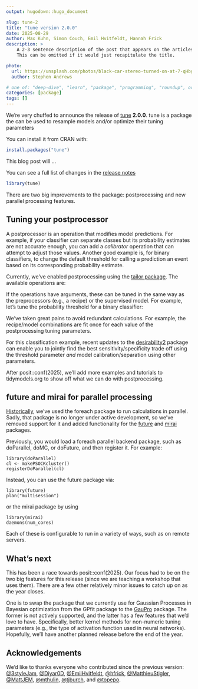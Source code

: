 ```yaml
---
output: hugodown::hugo_document

slug: tune-2
title: "tune version 2.0.0"
date: 2025-08-29
author: Max Kuhn, Simon Couch, Emil Hvitfeldt, Hannah Frick
description: >
    A 2-3 sentence description of the post that appears on the articles page.
    This can be omitted if it would just recapitulate the title.

photo:
  url: https://unsplash.com/photos/black-car-stereo-turned-on-at-7-qHbg3DKB1Y0
  author: Stephen Andrews

# one of: "deep-dive", "learn", "package", "programming", "roundup", or "other"
categories: [package] 
tags: []
---
```


<!--
TODO:
* [ ] Look over / edit the post's title in the yaml
* [ ] Edit (or delete) the description; note this appears in the Twitter card
* [ ] Pick category and tags (see existing with `hugodown::tidy_show_meta()`)
* [ ] Find photo & update yaml metadata
* [ ] Create `thumbnail-sq.jpg`; height and width should be equal
* [ ] Create `thumbnail-wd.jpg`; width should be >5x height
* [ ] `hugodown::use_tidy_thumbnails()`
* [ ] Add intro sentence, e.g. the standard tagline for the package
* [ ] `usethis::use_tidy_thanks()`
-->

We're very chuffed to announce the release of [tune](https://tune.tidymodels.org) **2.0.0**. tune is a package the can be used to resample models and/or optimize their tuning parameters 

You can install it from CRAN with:

```r
install.packages("tune")
```

This blog post will ...

You can see a full list of changes in the [release notes](https://tune.tidymodels.org/news/index.html#tune-200)

```r
library(tune)
```

There are two big improvements to the package: postprocessing and new parallel processing features. 

## Tuning your postprocessor

A postprocessor is an operation that modifies model predictions.  For example, if your classifier can separate classes but its probability estimates are not accurate enough, you can add a _calibrator_ operation that can attempt to adjust those values. Another good example is, for binary classifiers, to change the default threshold for calling a prediction an event based on its corresponding probability estimate. 

Currently, we've enabled postprocessing using the [tailor package](https://www.tidyverse.org/blog/2024/10/postprocessing-preview/). The available operations are: 


If the operations have arguments, these can be tuned in the same way as the preprocessors (e.g., a recipe) or the supervised model. For example, let's tune the probability threshold for a binary classifier: 



We've taken great pains to avoid redundant calculations. For example, the recipe/model combinations are fit once for each value of the postprocessing tuning parameters. 

For this classification example, recent updates to the [desirability2](https://desirability2.tidymodels.org/#using-with-the-tune-package) package can enable you to jointly find the best sensitivity/specificity trade off using the threshold parameter _and_ model calibration/separation using other parameters. 

After posit::conf(2025), we'll add more examples and tutorials to tidymodels.org to show off what we can do with postprocessing. 

## future and mirai for parallel processing

[Historically](https://www.tidyverse.org/blog/2024/04/tune-1-2-0/#modernized-support-for-parallel-processing), we've used the foreach package to run calculations in parallel. Sadly, that package is no longer under active development, so we've removed support for it and added functionality for the [future](https://future.futureverse.org/) and [mirai](https://mirai.r-lib.org/) packages. 

Previously, you would load a foreach parallel backend package, such as doParallel, doMC, or doFuture, and then register it. For  example:

```
library(doParallel)
cl <- makePSOCKcluster()
registerDoParallel(cl)
```

Instead, you can use the future package via:

```
library(future)
plan("multisession")
```

or the mirai package by using

```
library(mirai)
daemons(num_cores)
```

Each of these is configurable to run in a variety of ways, such as on remote servers. 

## What's next

This has been a race towards posit::conf(2025). Our focus had to be on the two big features for this release (since we are teaching a workshop that uses them). There are a few other relatively minor issues to catch up on as the year closes. 

One is to swap the package that we currently use for Gaussian Processes in Bayesian optimization from the GPfit package to the [GauPro](https://github.com/CollinErickson/GauPro) package. The former is not actively supported, and the latter has a few features that we'd love to have. Specifically, better kernel methods for non-numeric tuning parameters (e.g., the type of activation function used in neural networks). Hopefully, we'll have another planned release before the end of the year. 

## Acknowledgements

We'd like to thanks everyone who contributed since the previous version: [&#x0040;3styleJam](https://github.com/3styleJam), [&#x0040;Diyar0D](https://github.com/Diyar0D), [&#x0040;EmilHvitfeldt](https://github.com/EmilHvitfeldt), [&#x0040;hfrick](https://github.com/hfrick), [&#x0040;MatthieuStigler](https://github.com/MatthieuStigler), [&#x0040;MattJEM](https://github.com/MattJEM), [&#x0040;mthulin](https://github.com/mthulin), [&#x0040;tjburch](https://github.com/tjburch), and [&#x0040;topepo](https://github.com/topepo).


